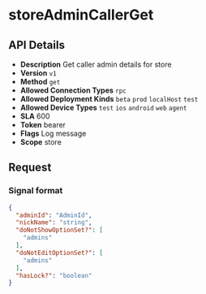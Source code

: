 # storeAdminCallerGet

## API Details

- **Description** Get caller admin details for store
- **Version** `v1`
- **Method** `get`
- **Allowed Connection Types** `rpc` 
- **Allowed Deployment Kinds** `beta` `prod` `localHost` `test` 
- **Allowed Device Types** `test` `ios` `android` `web` `agent` 
- **SLA** 600
- **Token** bearer
- **Flags** Log message
- **Scope** store


## Request

### Signal format

```json
{
  "adminId": "AdminId",
  "nickName": "string",
  "doNotShowOptionSet?": [
    "admins"
  ],
  "doNotEditOptionSet?": [
    "admins"
  ],
  "hasLock?": "boolean"
}
```

